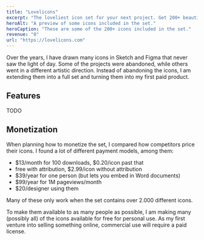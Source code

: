 ```yaml
---
title: "Lovelicons"
excerpt: "The loveliest icon set for your next project. Get 200+ beautiful, high quality icons, free for personal use."
heroAlt: "A preview of some icons included in the set."
heroCaption: "These are some of the 200+ icons included in the set."
revenue: "0"
url: "https://lovelicons.com"
---
```

Over the years, I have drawn many icons in Sketch and Figma that never saw the light of day. Some of the projects were abandoned, while others went in a different artistic direction. Instead of abandoning the icons, I am extending them into a full set and turning them into my first paid product.

## Features

TODO

## Monetization

When planning how to monetize the set, I compared how competitors price their icons. I found a lot of different payment models, among them:

- $13/month for 100 downloads, $0.20/icon past that
- free with attribution, $2.99/icon without attribution
- $39/year for one person (but lets you embed in Word documents)
- $99/year for 1M pageviews/month
- $20/designer using them

Many of these only work when the set contains over 2.000 different icons.

To make them available to as many people as possible, I am making many (possibly all) of the icons available for free for personal use. As my first venture into selling something online, commercial use will require a paid license.
